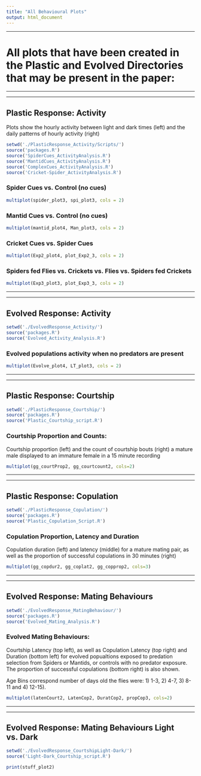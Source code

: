 ```yaml
---
title: "All Behavioural Plots"
output: html_document
---
```

________________________________________________________________
# All plots that have been created in the Plastic and Evolved Directories that may be present in the paper:
________________________________________________________________
________________________________________________________________
## Plastic Response: Activity

Plots show the hourly activity between light and dark times (left) and the daily patterns of hourly activity (right)
```r
setwd('./PlasticResponse_Activity/Scripts/')
source('packages.R')
source('SpiderCues_ActivityAnalysis.R')
source('MantidCues_ActivityAnalysis.R')
source('ComplexCues_ActivityAnalysis.R')
source('Cricket-Spider_ActivityAnalysis.R')
```

### Spider Cues vs. Control (no cues)
```r
multiplot(spider_plot3, spi_plot3, cols = 2)
```

### Mantid Cues vs. Control (no cues)
```r
multiplot(mantid_plot4, Man_plot3, cols = 2)
```

### Cricket Cues vs. Spider Cues
```r
multiplot(Exp2_plot4, plot_Exp2_3, cols = 2)
```

### Spiders fed Flies vs. Crickets vs. Flies vs. Spiders fed Crickets
```r
multiplot(Exp3_plot3, plot_Exp3_3, cols = 2)
```

________________________________________________________________
________________________________________________________________
## Evolved Response: Activity
```r
setwd('./EvolvedResponse_Activity/')
source('packages.R')
source('Evolved_Activity_Analysis.R')
```

### Evolved populations activity when no predators are present

```r
multiplot(Evolve_plot4, LT_plot3, cols = 2)
```

________________________________________________________________
________________________________________________________________
## Plastic Response: Courtship
```r
setwd('./PlasticResponse_Courtship/')
source('packages.R')
source('Plastic_Courtship_script.R')
```

### Courtship Proportion and Counts:

Courtship proportion (left) and the count of courtship bouts (right) a mature male displayed to an immature female in a 15 minute recording

```r
multiplot(gg_courtProp2, gg_courtcount2, cols=2)
```

________________________________________________________________
________________________________________________________________
## Plastic Response: Copulation
```r
setwd('./PlasticResponse_Copulation/')
source('packages.R')
source('Plastic_Copulation_Script.R')
```

### Copulation Proportion, Latency and Duration

Copulation duration (left) and latency (middle) for a mature mating pair, as well as the proportion of successful copulations in 30 minutes (right)

```r
multiplot(gg_copdur2, gg_coplat2, gg_copprop2, cols=3)
```

________________________________________________________________
________________________________________________________________
## Evolved Response: Mating Behaviours

```r
setwd('./EvolvedResponse_MatingBehaviour/')
source('packages.R')
source('Evolved_Mating_Analysis.R')
```

### Evolved Mating Behaviours: 

Courtship Latency (top left), as well as Copulation Latency (top right) and Duration (bottom left) for evolved popualtions exposed to predation selection from Spiders or Mantids, or controls with no predator exposure. The proportion of successful copulations (bottom right) is also shown. 

Age Bins correspond number of days old the flies were: 1) 1-3, 2) 4-7, 3) 8-11 and 4) 12-15).

```r
multiplot(latenCourt2, LatenCop2, DuratCop2, propCop3, cols=2)
```

________________________________________________________________
________________________________________________________________
## Evolved Response: Mating Behaviours Light vs. Dark

```r
setwd('./EvolvedResponse_CourtshipLight-Dark/')
source('Light-Dark_Courtship_script.R')
```

```r
print(stuff_plot2)
```

